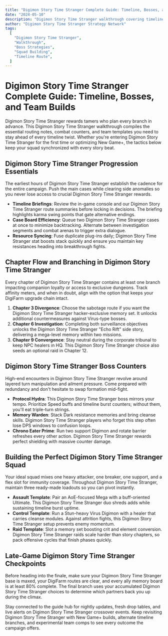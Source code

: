 ```yaml
---
title: "Digimon Story Time Stranger Complete Guide: Timeline, Bosses, and Team Builds"
date: "2024-05-10"
description: "Digimon Story Time Stranger walkthrough covering timeline decisions, boss counters, and squad builds for every chapter."
author: "Digimon Story Time Stranger Strategy Network"
tags:
  [
    "Digimon Story Time Stranger",
    "Walkthrough",
    "Boss Strategies",
    "Squad Building",
    "Timeline Route",
  ]
---
```


# Digimon Story Time Stranger Complete Guide: Timeline, Bosses, and Team Builds

Digimon Story Time Stranger rewards tamers who plan every branch in advance. This Digimon Story Time Stranger walkthrough compiles the essential routing notes, combat counters, and team templates you need to stay ahead of every timeline twist. Whether you're entering Digimon Story Time Stranger for the first time or optimizing New Game+, the tactics below keep your squad synchronized with every story beat.

## Digimon Story Time Stranger Progression Essentials

The earliest hours of Digimon Story Time Stranger establish the cadence for the entire campaign. Push the main cases while clearing side anomalies so you never lose access to crucial Digimon Story Time Stranger rewards.

- **Timeline Briefings**: Review the in-game console and our Digimon Story Time Stranger route summaries before locking in decisions. The briefing highlights karma swing points that gate alternative endings.
- **Case Board Efficiency**: Queue two Digimon Story Time Stranger cases at once to minimize backtracking. Alternate between investigation segments and combat arenas to trigger extra dialogue.
- **Resource Syncing**: Fuse duplicate plug-ins daily; Digimon Story Time Stranger stat boosts stack quickly and ensure you maintain key resistances heading into breakthrough fights.

## Chapter Flow and Branching in Digimon Story Time Stranger

Every chapter of Digimon Story Time Stranger contains at least one branch impacting companion loyalty or access to exclusive dungeons. Track affinity meters, and when in doubt, align with the option that keeps your DigiFarm upgrade chain intact.

1. **Chapter 3 Divergence**: Choose the sabotage route if you want the Digimon Story Time Stranger hacker-exclusive memory set. It unlocks additional countermeasures against Virus-type bosses.
2. **Chapter 6 Investigation**: Completing both surveillance objectives unlocks the Digimon Story Time Stranger "Echo Rift" side story, delivering a mega-level memory within two missions.
3. **Chapter 9 Convergence**: Stay neutral during the corporate tribunal to keep NPC healers in HQ. This Digimon Story Time Stranger choice also seeds an optional raid in Chapter 12.

## Digimon Story Time Stranger Boss Counters

High-end encounters in Digimon Story Time Stranger revolve around layered turn manipulation and ailment pressure. Come prepared with redundancy and don't hesitate to swap formation mid-fight.

- **Protocol Hydra**: This Digimon Story Time Stranger boss mirrors your tempo. Prioritize Speed buffs and timeline burst counters; without them, you'll eat triple-turn strings.
- **Memory Warden**: Stack Dark resistance memories and bring cleanse skills. Digimon Story Time Stranger players who forget this step often lose DPS windows to confusion loops.
- **Chrono Eater Prime**: Run two support Digimon and rotate barrier refreshes every other action. Digimon Story Time Stranger rewards perfect shielding with massive counter damage.

## Building the Perfect Digimon Story Time Stranger Squad

Your ideal squad mixes one heavy attacker, one breaker, one support, and a flex slot for immunity coverage. Throughout Digimon Story Time Stranger, maintain three ready-made loadouts so you can pivot instantly.

- **Assault Template**: Pair an AoE-focused Mega with a buff-oriented Ultimate. This Digimon Story Time Stranger duo shreds adds while sustaining timeline burst uptime.
- **Control Template**: Run a Stun-heavy Virus Digimon with a healer that carries cleanse modules. Against attrition fights, this Digimon Story Time Stranger setup prevents enemy momentum.
- **Raid Template**: Slot a memory set boosting crit and element conversion. Digimon Story Time Stranger raids scale harder than story chapters, so pack offensive cycles that finish phases quickly.

## Late-Game Digimon Story Time Stranger Checkpoints

Before heading into the finale, make sure your Digimon Story Time Stranger base is maxed, your DigiFarm routes are clear, and every ally memory board is at least 80% complete. The final branch uses your accumulated Digimon Story Time Stranger choices to determine which partners back you up during the climax.

Stay connected to the guide hub for nightly updates, fresh drop tables, and live alerts on Digimon Story Time Stranger crossover events. Keep revisiting Digimon Story Time Stranger with New Game+ builds, alternate timeline branches, and experimental team comps to see every outcome the campaign offers.

